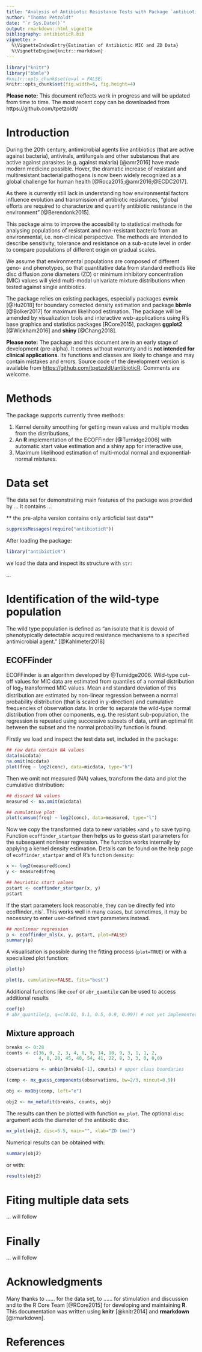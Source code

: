---
title: "Analysis of Antibiotic Resistance Tests with Package `antibioticR`"
author: "Thomas Petzoldt"
date: "`r Sys.Date()`"
output: rmarkdown::html_vignette
bibliography: antibioticR.bib
vignette: >
  %\VignetteIndexEntry{Estimation of Antibiotic MIC and ZD Data}
  %\VignetteEngine{knitr::rmarkdown}
---


```{r opts, echo = FALSE, message = FALSE}
library("knitr")
library("bbmle")
#knitr::opts_chunk$set(eval = FALSE)
knitr::opts_chunk$set(fig.width=6, fig.height=4)
```

<!--
possible output options are:
rmarkdown::pdf_document
rmarkdown::html_vignette

set to UTF if necessary with:
%\VignetteEncoding{UTF-8}

Bibliographies may need to set the LANG environment variable
LANG=en_US.UTF-8
-->

**Please note:** This document reflects work in progress and will be updated 
from time to time. The most recent copy can be downloaded from https://github.com/tpetzoldt/

Introduction
============

During the 20th century, antimicrobial agents like antibiotics (that are active against bacteria), 
antivirals, antifungals and other substances that are active against parasites (e.g. against malaria) [@amr2016]
have made modern medicine possible. Hover, the dramatic increase of resistant and multiresistant bacterial pathogens
is now been widely recognized as a global challenge for human health [@Roca2015;@amr2016;@ECDC2017].

As there is currently still lack in understanding how environmental factors influence evolution and transmission of antibiotic resistances, "global efforts are required to characterize and quantify antibiotic resistance in the environment" [@Berendonk2015].

This package aims to improve the accesibility to statistical methods for analysing populations of resistant and non-resistant bacteria from an environmental, i.e. non-clinical perspective. The methods are intended to describe sensitivity, tolerance and resistance on a sub-acute level in order to compare populations of different origin on gradual scales.

We assume that environmental populations are composed of different geno- and phenotypes, so that quantitative data from standard methods like disc diffusion zone diameters (ZD) or minimum inhibitory concentration (MIC) values will yield multi-modal univariate mixture distributions when tested against single antibiotics.

The package relies on existing packages, especially packages  **evmix** [@Hu2018] for boundary corrected density estimation and package **bbmle** [@Bolker2017] for maximum likelihood estimation. The package will be amended by visualization tools and interactive web-applications using R's base graphics and statistics packages [RCore2015], packages **ggplot2** [@Wickham2016] and **shiny** [@Chang2018].

**Please note:** The package and this document are in an early stage of development (pre-alpha). It comes without warranty and is **not intended for clinical applications**. Its functions and classes are likely to change and may contain mistakes and errors. Source code of the development version is available from <https://github.com/tpetzoldt/antibioticR>. Comments are welcome.




Methods
=======

The package supports currently three methods:

1. Kernel density smoothing for getting mean values and multiple modes from the distributions,
2. An **R** implementation of the ECOFFinder [@Turnidge2006]  with automatic start value 
  estimation and a shiny app for interactive use,
3. Maximum likelihood estimation of multi-modal normal and exponential-normal mixtures.


Data set
========

The data set for demonstrating main features of the package was
provided by ... It contains ...

** the pre-alpha version contains only articficial test data** 


```{r eval=TRUE, echo=FALSE, results="hide"}
suppressMessages(require("antibioticR"))
```

After loading the package:

```{r eval=FALSE}
library("antibioticR")
```

we load the data and inspect its structure with `str`:

...

Identification of the wild-type population
==========================================

The wild type population is defined as "an isolate that it is 
devoid of phenotypically detectable acquired resistance mechanisms to a 
specified antimicrobial agent." [@Kahlmeter2018]

ECOFFinder
----------

ECOFFinder is an algorithm developed by @Turnidge2006. Wild-type cut-off values 
for MIC data are estimated from quantiles of a normal distribution of $\log_2$ 
transformed MIC values. Mean and standard deviation of this distribution are
estimated by non-linear regression between a normal probability distribution 
(that is scaled in y-direction) and cumulative frequencies of observation data. In order to 
separate the wild-type normal distribution from other components, e.g. the 
resistant sub-population, the regression is repeated using successive subsets of 
data, until an optimal fit between the subset and the normal probability 
function is found.

Firstly we load and inspect the test data set, included in the package:

```{r}
## raw data contain NA values
data(micdata)
na.omit(micdata)
plot(freq ~ log2(conc), data=micdata, type="h")
```

Then we omit not measured (NA) values, transform the data and plot the cumulative distribution:

```{r}
## discard NA values
measured <- na.omit(micdata)

## cumulative plot
plot(cumsum(freq) ~ log2(conc), data=measured, type="l")
```

Now we copy the transformed data to new variables `x`and `y` to save typing. 
Function `ecoffinder_startpar` then helps us to guess start parameters for the 
subsequent nonlinear regression. The function works internally by applying a 
kernel density estimation. Details can be found on the help page of 
`ecoffinder_startpar` and of R's function `density`:

```{r}
x <- log2(measured$conc)
y <- measured$freq

## heuristic start values
pstart <- ecoffinder_startpar(x, y)
pstart
```

If the start parameters look reasonable, they can be directly fed into ecoffinder_nls`. 
This works well in many cases, but sometimes, it may be necessary to enter 
user-defined start parameters instead. 

```{r}
## nonlinear regression
p <- ecoffinder_nls(x, y, pstart, plot=FALSE)
summary(p)
```
A visualisation is possible during the fitting process (`plot=TRUE`) or with a 
specialized plot function:

```{r, fig.width=6, fig.height=4}
plot(p)
```

```{r}
plot(p, cumulative=FALSE, fits="best")
```


Additional functions like `coef` or `abr_quantile` can be used to access additional results

```{r}
coef(p)
# abr_quantile(p, q=c(0.01, 0.1, 0.5, 0.9, 0.99)) # not yet implemented, needs log2_flag
```


Mixture approach
----------------


```{r}
breaks <- 0:28
counts <- c(36, 0, 2, 3, 4, 8, 9, 14, 10, 9, 3, 1, 1, 2,
            4, 8, 20, 45, 40, 54, 41, 22, 8, 3, 3, 0, 0,0)

observations <- unbin(breaks[-1], counts) # upper class boundaries

(comp <- mx_guess_components(observations, bw=2/3, mincut=0.9))

obj <- mxObj(comp, left="e")

obj2 <- mx_metafit(breaks, counts, obj)
```

The results can then be plotted with function `mx_plot`. The optional `disc` 
argument adds the diameter of the antibiotic disc.

```{r}
mx_plot(obj2, disc=5.5, main="", xlab="ZD (mm)")
```

Numerical results can be obtained with:

```{r}
summary(obj2)
```

or with:

```{r}
results(obj2)
```



Fiting multiple data sets
=========================

... will follow

Finally
=======

... will follow

Acknowledgments
===============

Many thanks to ...... for the data set, to ...... for stimulation and discussion and
to the R Core Team [@RCore2015] for developing and maintaining **R**. 
This documentation was written using **knitr** [@knitr2014] and **rmarkdown**
[@rmarkdown].


References
==========

